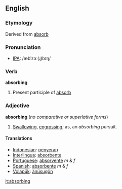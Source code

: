 ==English==
===Etymology===
Derived from [[absorb]]

===Pronunciation===
* [[Wiktionary:Pronunciation_key|IPA]]: /æbˈzɔː(ɻ)bɪŋ/

===Verb===
'''absorbing'''
# Present participle of [[absorb]]

===Adjective===
'''absorbing''' (''no comparative or superlative forms'')
#[[Swallowing]], [[engrossing]]; as, an ''absorbing'' pursuit.

====Translations====
*[[Indonesian]]: [[serap|penyerap]]
*[[Interlingua]]: [[absorbente]]
*[[Portuguese]]: [[absorvente]] ''m'' & ''f''
*[[Spanish]]: [[absorbente]] ''m'' & ''f''
*[[Volapük]]: [[änüsugön]]

[[it:absorbing]]